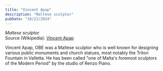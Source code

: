 ```yaml
---
title: "Vincent Apap"
description: "Maltese sculptor"
pubDate: "10/21/2024"
---
```


*Maltese sculptor*  
Source (Wikipedia): [Vincent Apap][1]

Vincent Apap, OBE was a Maltese sculptor who is well known for designing various public monuments and church statues, most notably the Triton Fountain in Valletta. He has been called "one of Malta's foremost sculptors of the Modern Period" by the studio of Renzo Piano.

[1]: https://en.wikipedia.org/wiki/Vincent_Apap
